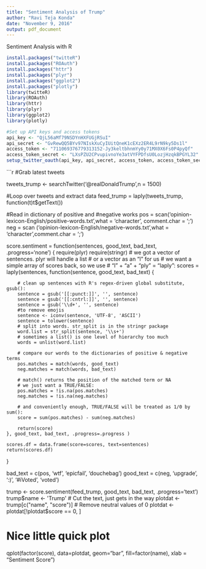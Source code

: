 ```yaml
---
title: "Sentiment Analysis of Trump"
author: "Ravi Teja Konda"
date: "November 9, 2016"
output: pdf_document
---
```



Sentiment Analysis with R



```r
install.packages("twitteR")
install.packages("ROAuth")
install.packages("httr")
install.packages("plyr")
install.packages("ggplot2")
install.packages("plotly")
library(twitteR)
library(ROAuth)
library(httr)
library(plyr)
library(ggplot2)
library(plotly)

#Set up API keys and access tokens
api_key <- "QjL56aMf79NSDYnHXFUGjRSuI"
api_secret <- "GvRewQQ5BYv97NIskXuCyIUitQneK1cEXz2ER4L9rN9ky5Ds1l"
access_token <- "711069376779313152-Jy3keltbhnmYy0y71MX0X6Fs0P4pyQf"
access_token_secret <- "LXsPZU2CPvupivnoYe3atVYFPDfsU0LozjHzqkBPGYL32"
setup_twitter_oauth(api_key, api_secret, access_token, access_token_secret)

```
```r
#Grab latest tweets

tweets_trump <- searchTwitter('@realDonaldTrump',n = 1500)

#Loop over tweets and extract data
feed_trump = laply(tweets_trump, function(t)t$getText())


#Read in dictionary of positive and #negative works
pos = scan('opinion-lexicon-English/positive-words.txt',what = 'character', comment.char = ';')
neg = scan ('opinion-lexicon-English/negative-words.txt',what = 'character',comment.char = ';')


score.sentiment = function(sentences, good_text, bad_text, .progress='none')
{
    require(plyr)
    require(stringr)
    # we got a vector of sentences. plyr will handle a list
    # or a vector as an "l" for us
    # we want a simple array of scores back, so we use
    # "l" + "a" + "ply" = "laply":
    scores = laply(sentences, function(sentence, good_text, bad_text) {
        
        # clean up sentences with R's regex-driven global substitute, gsub():
        sentence = gsub('[[:punct:]]', '', sentence)
        sentence = gsub('[[:cntrl:]]', '', sentence)
        sentence = gsub('\\d+', '', sentence)
        #to remove emojis
        sentence <- iconv(sentence, 'UTF-8', 'ASCII')
        sentence = tolower(sentence)        
        # split into words. str_split is in the stringr package
        word.list = str_split(sentence, '\\s+')
        # sometimes a list() is one level of hierarchy too much
        words = unlist(word.list)
        
        # compare our words to the dictionaries of positive & negative terms
        pos.matches = match(words, good_text)
        neg.matches = match(words, bad_text)
        
        # match() returns the position of the matched term or NA
        # we just want a TRUE/FALSE:
        pos.matches = !is.na(pos.matches)
        neg.matches = !is.na(neg.matches)
        
        # and conveniently enough, TRUE/FALSE will be treated as 1/0 by sum():
        score = sum(pos.matches) - sum(neg.matches)
        
        return(score)
    }, good_text, bad_text, .progress=.progress )
    
    scores.df = data.frame(score=scores, text=sentences)
    return(scores.df)
}

bad_text = c(pos, 'wtf', 'epicfail', 'douchebag')
good_text = c(neg, 'upgrade', ':)', '#iVoted', 'voted')


trump <- score.sentiment(feed_trump, good_text, bad_text, .progress='text')
trump$name <- 'Trump'
# Cut the text, just gets in the way
plotdat <- trump[c("name", "score")]
# Remove neutral values of 0
plotdat <- plotdat[!plotdat$score == 0, ]

# Nice little quick plot
qplot(factor(score), data=plotdat, geom="bar", 
      fill=factor(name),
      xlab = "Sentiment Score")


